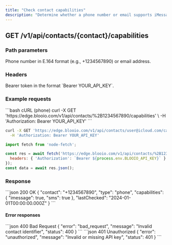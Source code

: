 ```yaml
---
title: "Check contact capabilities"
description: "Determine whether a phone number or email supports iMessage and SMS."
---
```


## GET /v1/api/contacts/{contact}/capabilities

### Path parameters

<ParamField path="contact" type="string" required>
Phone number in E.164 format (e.g., +1234567890) or email address.
</ParamField>

### Headers

<ParamField header="Authorization" type="string" required>
Bearer token in the format `Bearer YOUR_API_KEY`.
</ParamField>

### Example requests

<RequestExample>
```bash cURL (phone)
curl -X GET 'https://edge.blooio.com/v1/api/contacts/%2B1234567890/capabilities' \
  -H 'Authorization: Bearer YOUR_API_KEY'
```

```bash cURL (email)
curl -X GET 'https://edge.blooio.com/v1/api/contacts/user@icloud.com/capabilities' \
  -H 'Authorization: Bearer YOUR_API_KEY'
```

```javascript Node.js
import fetch from 'node-fetch';

const res = await fetch('https://edge.blooio.com/v1/api/contacts/%2B1234567890/capabilities', {
  headers: { 'Authorization': `Bearer ${process.env.BLOOIO_API_KEY}` }
});
const data = await res.json();
```
</RequestExample>

### Response

<ResponseExample>
```json 200 OK
{
  "contact": "+1234567890",
  "type": "phone",
  "capabilities": {
    "imessage": true,
    "sms": true
  },
  "lastChecked": "2024-01-01T00:00:00.000Z"
}
```
</ResponseExample>

#### Error responses

<ResponseExample>
```json 400 Bad Request
{ "error": "bad_request", "message": "Invalid contact identifier", "status": 400 }
```
</ResponseExample>

<ResponseExample>
```json 401 Unauthorized
{ "error": "unauthorized", "message": "Invalid or missing API key", "status": 401 }
```
</ResponseExample>


